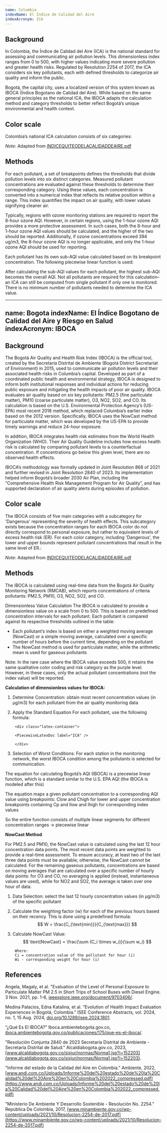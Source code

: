 ```yaml
---
name: Colombia
indexName: El Índice de Calidad del Aire
indexAcronym: ICA
---
```



## Background

In Colombia, the Índice de Calidad del Aire (ICA) is the national standard for assessing and communicating air pollution levels. This dimensionless index ranges from 0 to 500, 
with higher values indicating more severe pollution and greater health risks. Regulated by Resolution 2254 of 2017, the ICA considers six key pollutants, each with defined 
thresholds to categorize air quality and inform the public. 

Bogotá, the capital city, uses a localized version of this system known as IBOCA (Índice Bogotano de Calidad del Aire). While based on the same general principles as the national 
ICA, the IBOCA adapts the calculation method and category thresholds to better reflect Bogotá’s unique environmental and health context.


## Color scale

Colombia’s national ICA calculation consists of six categories: 

<ColorScale index="colombia" value={true} />

_Note_: Adapted from [INDICEQUITEODELACALIDADDEAIRE.pdf](https://www.researchgate.net/profile/Joseph-Sanchez-4/post/How-is-calculated-the-air-quality-index-in-your-country/attachment/5cd2f133cfe4a7968d9dab83/AS%3A756303353896962%401557328179531/download/INDICE+QUITE%C3%91O+DE+LA+CALIDAD+DE+AIRE.pdf)

## Methods

For each pollutant, a set of breakpoints defines the thresholds that divide pollution levels into six distinct categories. Measured pollutant concentrations are evaluated against 
these thresholds to determine their corresponding category. Using these values, each concentration is converted into a numerical index that reflects its relative position within a 
range. This index quantifies the impact on air quality, with lower values signifying cleaner air. 

<BreakpointsTable index="colombia" />

Typically, regions with ozone monitoring stations are required to report the 8-hour ozone AQI. However, in certain regions, using the 1-hour ozone AQI provides a more protective 
assessment. In such cases, both the 8-hour and 1-hour ozone AQI values should be calculated, and the higher of the two should be reported. Additionally, if ozone concentrations 
exceed 394 ug/m3, the 8-hour ozone AQI is no longer applicable, and only the 1-hour ozone AQI should be used for reporting. 

Each pollutant has its own sub-AQI value calculated based on its breakpoint concentration. The following piecewise linear function is used: 

<div class="latex-container">

<PiecewiseLatexDoc label="ICA" />

</div>

<AqiCalculator
  client:only="solid"
  index="colombia"
  acronym={frontmatter.indexAcronym}
/>

After calculating the sub-AQI values for each pollutant, the highest sub-AQI becomes the overall AQI. Not all pollutants are required for this calculation–an ICA can still 
be computed from single pollutant if only one is monitored. There is no minimum number of pollutants needed to determine the ICA value.  


---
name: Bogota
indexName: El Índice Bogotano de Calidad del Aire y Riesgo en Salud
indexAcronym: IBOCA
---



## Background

The Bogotá Air Quality and Health Risk Index (IBOCA) is the official tool, created by the Secretaría Distrital de Ambiente (Bogotá District Secretariat of Environment) in 2015, 
used to communicate air pollution levels and their associated health risks in Columbia’s capital. Developed as part of a coordinated public health and environmental strategy, 
IBOCA is designed to inform both institutional responses and individual actions for reducing public exposure and mitigating the health impacts of poor air quality. IBOCA evaluates 
air quality based on six key pollutants: PM2.5 (fine particulate matter), PM10 (coarse particulate matter), O3, NO2, SO2, and CO. Its calculation is based on the U.S. Environmental 
Protection Agency’s (US-EPA) most recent 2018 method, which replaced Columbia’s earlier index based on the 2012 version. Specifically, IBOCA uses the NowCast method for particulate 
matter, which was developed by the US-EPA to provide timely warnings and reduce 24-hour exposure. 

In addition, IBOCA integrates health risk estimates from the World Health Organization (WHO). Their Air Quality Guideline includes how excess health risk is calculated by comparing 
pollutant levels to a counterfactual concentration. If concentrations go below this given level, there are no observed health effects. 

IBOCA’s methodology was formally updated in Joint Resolution 868 of 2021 and further revised in Joint Resolution 2840 of 2023. Its implementation helped inform Bogotá’s broader 
2030 Air Plan, including the “Comprehensive Health Risk Management Program for Air Quality”, and has supported declaration of air quality alerts during episodes of pollution. 


## Color scale

The IBOCA consists of five main categories with a subcategory for 'Dangerous' representing the severity of health effects. This subcategory exists because the concentration ranges 
for each IBOCA color do not directly correspond to personal exposure, but rather to equivalent levels of excess health risk (ER). For each color category, including 'Dangerous', 
the lower and upper bounds represent pollutant concentrations that result in the same level of ER.: 

<ColorScale index="bogota" value={true} />

_Note_: Adapted from [INDICEQUITEODELACALIDADDEAIRE.pdf](https://www.researchgate.net/profile/Joseph-Sanchez-4/post/How-is-calculated-the-air-quality-index-in-your-country/attachment/5cd2f133cfe4a7968d9dab83/AS%3A756303353896962%401557328179531/download/INDICE+QUITE%C3%91O+DE+LA+CALIDAD+DE+AIRE.pdf)

## Methods

The IBOCA is calculated using real-time data from the Bogotá Air Quality Monitoring Network (RMCAB), which reports concentrations of criteria pollutants: PM2.5, PM10, O3, NO2, SO2, and CO. 

Dimensionless Value Calculation
The IBOCA is calculated to provide a dimensionless value on a scale from 0 to 500. This is based on predefined concentration intervals for each pollutant. Each pollutant is compared 
against its respective thresholds outlined in the table: 


<BreakpointsTable index="bogota" />

- Each pollutant’s index is based on either a weighted moving average (NowCast) or a simple moving average, calculated over a specific number of hours before the current time, depending on the pollutant
- The NowCast method is used for particulate matter, while the arithmetic mean is used for gaseous pollutants


<Admonition type="note">

Note: In the rare case where the IBOCA value exceeds 500, it retains the same qualitative color coding and risk 
category as the purple level. However, in these cases, only the actual pollutant concentrations (not the index 
value) will be reported. 

</Admonition>

**Calculation of dimensionless values for IBOCA:**
1. Determine Concentration: obtain most recent concentration values (in µg/m3) for each pollutant from the air quality monitoring data

2. Apply the Standard Equation
     For each pollutant, use the following formula: 

        <div class="latex-container">

        <PiecewiseLatexDoc label="ICA" />

        </div>

3. Selection of Worst Conditions: For each station in the monitoring network, the worst IBOCA condition among the pollutants is selected for communication. 


The equation for calculating Bogotá’s AQI (IBOCA) is a piecewise linear function, which is a standard similar to the U.S. EPA AQI (the IBOCA is modeled after this) 

The equation maps a given pollutant concentration to a corresponding AQI value using breakpoints: Clow and Chigh for lower and upper concentration breakpoints containing 
Cp and Ilow and Ihigh for corresponding index values 

So the entire function consists of multiple linear segments for different concentration ranges → piecewise linear 


**NowCast Method**

For PM2.5 and PM10, the NowCast value is calculated using the last 12 hour concentration data points. The most recent data points are weighted to provide a real-time 
assessment. To ensure accuracy, at least two of the last three data points must be available; otherwise, the NowCast cannot be calculated. For the remaining gaseous 
pollutants, concentrations are based on moving averages that are calculated over a specific number of hourly data points: for O3 and CO, no averaging is applied (instead, 
instantaneous values are used), while for NO2 and SO2, the average is taken over one hour of data. 

1. Data Selection: select the last 12 hourly concentration values (in µg/m3) of the specific pollutant 

2. Calculate the weighting factor (w) for each of the previous hours based on their recency. This is done using a predefined formula: 
        $$ W = \frac{C_{\text{min}}}{C_{\text{max}}} $$

3. Calculate NowCast Value: 
        $$ \text{NowCast} = \frac{\sum (C_i \times w_i)}{\sum w_i} $$

        Where: 
        Ci = concentration value of the pollutant for hour (i)
        Wi - corresponding weight for hour (i)




## References

Angela, Magaly, et al. "Evaluation of the Level of Personal Exposure to Particulate Matter PM 2.5 in Short Trips of School Buses with Diesel Engine. 3 Nov. 2021, pp. 1-6, [ieeexplore.ieee.org/document/9703406/](https://ieeexplore.ieee.org/document/9703406/).

Medina Palacios, Edna Katalina, et al. “Evolution of Health Impact Evaluation Experiences in Bogotá, Colombia.” ISEE Conference Abstracts, vol. 2024, no. 1, 15 Aug. 2024, [doi.org/10.1289/isee.2024.1801](https://doi.org/10.1289/isee.2024.1801).

“¿Qué Es El IBOCA?” Iboca.ambientebogota.gov.co, [iboca.ambientebogota.gov.co/publicaciones/175/que-es-el-iboca/](iboca.ambientebogota.gov.co/publicaciones/175/que-es-el-iboca/).

"Resolución Conjunta 2840 de 2023 Secretaría Distrital de Ambiente - Secretaría Distrital de Salud." Alcaldiabogota.gov.co, 2023, [www.alcaldiabogota.gov.co/sisjur/normas/Norma1.jsp?i=152203](www.alcaldiabogota.gov.co/sisjur/normas/Norma1.jsp?i=152203).

"Informe del estado de la Calidad del Aire en Colombia." Ambiente, 2022, [www.andi.com.co/Uploads/Informe%20del%20estado%20de%20la%20Calidad%20del%20Aire%20en%20Colombia%202022_compressed.pdf](https://www.andi.com.co/Uploads/Informe%20del%20estado%20de%20la%20Calidad%20del%20Aire%20en%20Colombia%202022_compressed.pdf)

"Ministerio De Ambiente Y Desarrollo Sostenible - Resolución No. 2254." República De Colombia, 2017, [www.minambiente.gov.co/wp-content/uploads/2021/10/Resolucion-2254-de-2017.pdf](https://www.minambiente.gov.co/wp-content/uploads/2021/10/Resolucion-2254-de-2017.pdf)